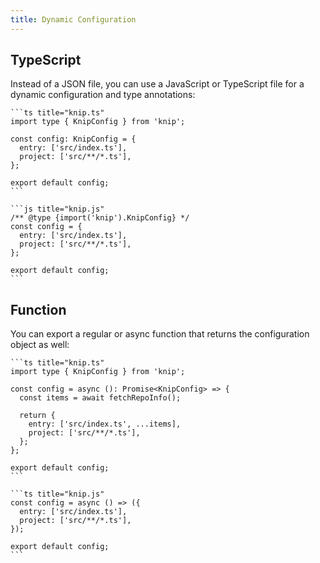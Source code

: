 ```yaml
---
title: Dynamic Configuration
---
```



## TypeScript

Instead of a JSON file, you can use a JavaScript or TypeScript file for a
dynamic configuration and type annotations:

<Tabs>
  <TabItem label="TypeScript">

    ```ts title="knip.ts"
    import type { KnipConfig } from 'knip';

    const config: KnipConfig = {
      entry: ['src/index.ts'],
      project: ['src/**/*.ts'],
    };

    export default config;
    ```

  </TabItem>

  <TabItem label="JavaScript">

    ```js title="knip.js"
    /** @type {import('knip').KnipConfig} */
    const config = {
      entry: ['src/index.ts'],
      project: ['src/**/*.ts'],
    };

    export default config;
    ```

  </TabItem>
</Tabs>

## Function

You can export a regular or async function that returns the configuration object
as well:

<Tabs>
  <TabItem label="TypeScript">

    ```ts title="knip.ts"
    import type { KnipConfig } from 'knip';

    const config = async (): Promise<KnipConfig> => {
      const items = await fetchRepoInfo();

      return {
        entry: ['src/index.ts', ...items],
        project: ['src/**/*.ts'],
      };
    };

    export default config;
    ```

  </TabItem>

  <TabItem label="JavaScript">

    ```ts title="knip.js"
    const config = async () => ({
      entry: ['src/index.ts'],
      project: ['src/**/*.ts'],
    });

    export default config;
    ```

  </TabItem>
</Tabs>
